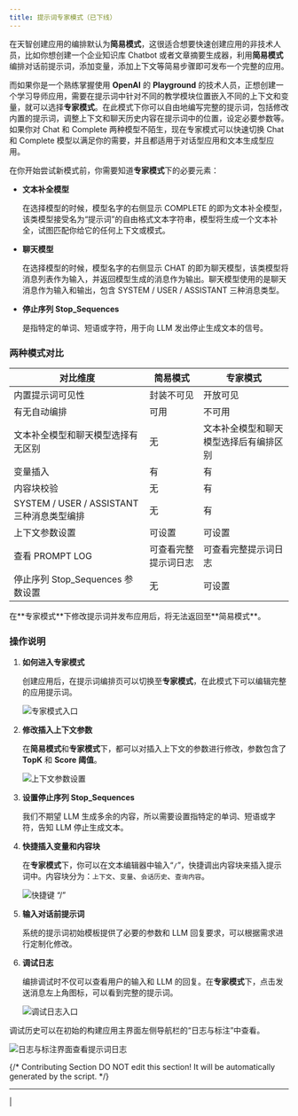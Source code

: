 ```yaml
---
title: 提示词专家模式（已下线）
---
```


在天智创建应用的编排默认为**简易模式**，这很适合想要快速创建应用的非技术人员，比如你想创建一个企业知识库 Chatbot 或者文章摘要生成器，利用**简易模式**编排对话前提示词，添加变量，添加上下文等简易步骤即可发布一个完整的应用。

而如果你是一个熟练掌握使用 **OpenAI** 的 **Playground** 的技术人员，正想创建一个学习导师应用，需要在提示词中针对不同的教学模块位置嵌入不同的上下文和变量，就可以选择**专家模式**。在此模式下你可以自由地编写完整的提示词，包括修改内置的提示词，调整上下文和聊天历史内容在提示词中的位置，设定必要参数等。如果你对 Chat 和 Complete 两种模型不陌生，现在专家模式可以快速切换 Chat 和 Complete 模型以满足你的需要，并且都适用于对话型应用和文本生成型应用。

在你开始尝试新模式前，你需要知道**专家模式**下的必要元素：

- **文本补全模型**

  在选择模型的时候，模型名字的右侧显示 COMPLETE 的即为文本补全模型，该类模型接受名为“提示词”的自由格式文本字符串，模型将生成一个文本补全，试图匹配你给它的任何上下文或模式。

- **聊天模型**

  在选择模型的时候，模型名字的右侧显示 CHAT 的即为聊天模型，该类模型将消息列表作为输入，并返回模型生成的消息作为输出。聊天模型使用的是聊天消息作为输入和输出，包含 SYSTEM / USER / ASSISTANT 三种消息类型。

- **停止序列 Stop_Sequences**

  是指特定的单词、短语或字符，用于向 LLM 发出停止生成文本的信号。

### 两种模式对比

| 对比维度                             | 简易模式          | 专家模式                           |
| ------------------------------------ | ----------------- | ---------------------------------- |
| 内置提示词可见性                     | 封装不可见        | 开放可见                           |
| 有无自动编排                         | 可用              | 不可用                             |
| 文本补全模型和聊天模型选择有无区别   | 无                | 文本补全模型和聊天模型选择后有编排区别 |
| 变量插入                             | 有                | 有                                 |
| 内容块校验                           | 无                | 有                                 |
| SYSTEM / USER / ASSISTANT三种消息类型编排 | 无                | 有                                 |
| 上下文参数设置                       | 可设置            | 可设置                             |
| 查看 PROMPT LOG                      | 可查看完整提示词日志 | 可查看完整提示词日志               |
| 停止序列 Stop_Sequences 参数设置     | 无                | 可设置                             |

<Warning>
在**专家模式**下修改提示词并发布应用后，将无法返回至**简易模式**。
</Warning>

### 操作说明

1. **如何进入专家模式**

   创建应用后，在提示词编排页可以切换至**专家模式**，在此模式下可以编辑完整的应用提示词。

   ![专家模式入口](https://assets-docs.dify.ai/dify-enterprise-mintlify/zh_CN/learn-more/extended-reading/prompt-engineering/prompt-engineering-1/71e30fafb41d5ea234141323be1816c4.png)

2. **修改插入上下文参数**

   在**简易模式**和**专家模式**下，都可以对插入上下文的参数进行修改，参数包含了 **TopK** 和 **Score 阈值**。

   ![上下文参数设置](https://assets-docs.dify.ai/dify-enterprise-mintlify/zh_CN/learn-more/extended-reading/prompt-engineering/prompt-engineering-1/5a7a296cd7259b0342b09a0ec6f1023a.png)

3. **设置停止序列 Stop_Sequences**

   我们不期望 LLM 生成多余的内容，所以需要设置指特定的单词、短语或字符，告知 LLM 停止生成文本。

4. **快捷插入变量和内容块**

   在**专家模式**下，你可以在文本编辑器中输入“`/`”，快捷调出内容块来插入提示词中。内容块分为：`上下文`、`变量`、`会话历史`、`查询内容`。

   ![快捷键 “/”](https://assets-docs.dify.ai/dify-enterprise-mintlify/zh_CN/learn-more/extended-reading/prompt-engineering/prompt-engineering-1/e778e139b9db5c5e417b4bf568e9606f.png)

5. **输入对话前提示词**

   系统的提示词初始模板提供了必要的参数和 LLM 回复要求，可以根据需求进行定制化修改。

6. **调试日志**

   编排调试时不仅可以查看用户的输入和 LLM 的回复。在**专家模式**下，点击发送消息左上角图标，可以看到完整的提示词。

   ![调试日志入口](https://assets-docs.dify.ai/dify-enterprise-mintlify/zh_CN/learn-more/extended-reading/prompt-engineering/prompt-engineering-1/72db185cf68e8f27267e2e3d0d154b90.png)

调试历史可以在初始的构建应用主界面左侧导航栏的“日志与标注”中查看。

![日志与标注界面查看提示词日志](https://assets-docs.dify.ai/dify-enterprise-mintlify/zh_CN/learn-more/extended-reading/prompt-engineering/prompt-engineering-1/0a37cb6a650018e73459cf42edcc0c73.png)

{/*
Contributing Section
DO NOT edit this section!
It will be automatically generated by the script.
*/}

---

[  ](https://github.com/langgenius/dify-docs/edit/main/zh-hans/learn-more/extended-reading/prompt-engineering/expert-mode.mdx) | [  ](https://github.com/langgenius/dify-docs/issues/new?template=docs.yml)

